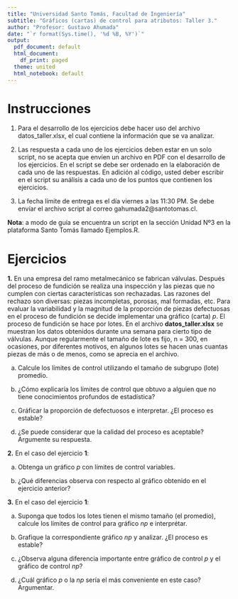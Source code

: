 ```yaml
---
title: "Universidad Santo Tomás, Facultad de Ingeniería"
subtitle: "Gráficos (cartas) de control para atributos: Taller 3." 
author: "Profesor: Gustavo Ahumada"
date: "`r format(Sys.time(), '%d %B, %Y')`"
output:
  pdf_document: default
  html_document:
    df_print: paged
  theme: united
  html_notebook: default
---
```


# Instrucciones
1. Para el desarrollo de los ejercicios debe hacer uso del archivo datos_taller.xlsx, el cual contiene la información que se va analizar.

2. Las respuesta a cada uno de los ejercicios deben estar en un solo script, no se acepta que envíen un archivo en PDF con el desarrollo de los ejercicios. En el script se debe ser ordenado en la elaboración de cada uno de las respuestas. En adición al código, usted deber escribir en el script su análisis a cada uno de los puntos que contienen los ejercicios.

3. La fecha límite de entrega es el día viernes a las 11:30 PM. Se debe envíar el archivo script al correo gahumada2@santotomas.cl.

**Nota**: a modo de guía se encuentra un script en la sección Unidad Nº3 en la plataforma Santo Tomás llamado Ejemplos.R.

# Ejercicios

**1.** En una empresa del ramo metalmecánico se fabrican válvulas. Después del proceso de fundición se realiza una inspección y las piezas que no cumplen con ciertas características son rechazadas. Las razones del rechazo son diversas: piezas incompletas, porosas, mal formadas, etc. Para evaluar la variabilidad y la magnitud de la proporción de piezas defectuosas en el proceso de fundición se decide implementar una gráfico (carta) $p$. El proceso de fundición se hace por lotes. En el archivo **datos_taller.xlsx** se muestran los datos obtenidos durante una semana para cierto tipo de válvulas. Aunque regularmente el tamaño de lote es fijo, n = 300, en ocasiones, por diferentes motivos, en algunos lotes se hacen unas cuantas piezas de más o de menos, como se aprecia en el archivo.

a. Calcule los límites de control utilizando el tamaño de subgrupo (lote) promedio.

b. ¿Cómo explicaría los límites de control que obtuvo a alguien que no tiene conocimientos profundos de estadística?

c. Gráficar la proporción de defectuosos e interpretar. ¿El proceso es estable?

d. ¿Se puede considerar que la calidad del proceso es aceptable? Argumente su respuesta.


**2.** En el caso del ejercicio **1**:

a. Obtenga un gráfico $p$ con límites de control variables.

b. ¿Qué diferencias observa con respecto al gráfico obtenido en el ejercicio anterior?


**3.** En el caso del ejercicio **1**:

a.  Suponga que todos los lotes tienen el mismo tamaño (el promedio), calcule los límites de control para gráfico $np$ e interprétar.

b. Grafique la correspondiente gráfico $np$ y analizar. ¿El proceso es estable?

c. ¿Observa alguna diferencia importante entre gráfico de control $p$ y el  gráfico de control $np$?

d. ¿Cuál gráfico $p$ o la $np$ sería el más conveniente en
este caso? Argumentar. 


